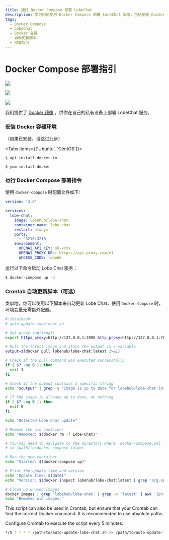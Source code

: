 ```yaml
---
title: 通过 Docker Compose 部署 LobeChat
description: 学习如何使用 Docker Compose 部署 LobeChat 服务，包括安装 Docker 容器环境和自动更新脚本设置。
tags:
  - Docker Compose
  - LobeChat
  - Docker 容器
  - 自动更新脚本
  - 部署指引
---
```


# Docker Compose 部署指引

<div style={{display:"flex", gap: 4}}>

[![](https://img.shields.io/docker/v/lobehub/lobe-chat?color=369eff&label=docker&labelColor=black&logo=docker&logoColor=white&style=flat-square)](https://hub.docker.com/r/lobehub/lobe-chat)

[![](https://img.shields.io/docker/image-size/lobehub/lobe-chat?color=369eff&labelColor=black&style=flat-square)](https://img.shields.io/docker/image-size/lobehub/lobe-chat?color=369eff&labelColor=black&style=flat-square)

[![](https://img.shields.io/docker/pulls/lobehub/lobe-chat?color=45cc11&labelColor=black&style=flat-square)](https://img.shields.io/docker/pulls/lobehub/lobe-chat?color=45cc11&labelColor=black&style=flat-square)

</div>

我们提供了 [Docker 镜像](https://hub.docker.com/r/lobehub/lobe-chat) ，供你在自己的私有设备上部署 LobeChat 服务。

<Steps>

### 安装 Docker 容器环境

（如果已安装，请跳过此步）

<Tabs items={['Ubuntu', 'CentOS']}>

<Tab>

```fish
$ apt install docker.io
```

</Tab>

<Tab>

```fish
$ yum install docker
```

</Tab>

</Tabs>

### 运行 Docker Compose 部署指令

使用 `docker-compose` 时配置文件如下:

```yml
version: '3.8'

services:
  lobe-chat:
    image: lobehub/lobe-chat
    container_name: lobe-chat
    restart: always
    ports:
      - '3210:3210'
    environment:
      OPENAI_API_KEY: sk-xxxx
      OPENAI_PROXY_URL: https://api-proxy.com/v1
      ACCESS_CODE: lobe66
```

运行以下命令启动 Lobe Chat 服务：

```bash
$ docker-compose up -d
```

### Crontab 自动更新脚本（可选）

类似地，你可以使用以下脚本来自动更新 Lobe Chat，使用 `Docker Compose` 时，环境变量无需额外配置。

```bash
#!/bin/bash
# auto-update-lobe-chat.sh

# Set proxy (optional)
export https_proxy=http://127.0.0.1:7890 http_proxy=http://127.0.0.1:7890 all_proxy=socks5://127.0.0.1:7890

# Pull the latest image and store the output in a variable
output=$(docker pull lobehub/lobe-chat:latest 2>&1)

# Check if the pull command was executed successfully
if [ $? -ne 0 ]; then
  exit 1
fi

# Check if the output contains a specific string
echo "$output" | grep -q "Image is up to date for lobehub/lobe-chat:latest"

# If the image is already up to date, do nothing
if [ $? -eq 0 ]; then
  exit 0
fi

echo "Detected Lobe-Chat update"

# Remove the old container
echo "Removed: $(docker rm -f Lobe-Chat)"

# You may need to navigate to the directory where `docker-compose.yml` is located first
# cd /path/to/docker-compose-folder

# Run the new container
echo "Started: $(docker-compose up)"

# Print the update time and version
echo "Update time: $(date)"
echo "Version: $(docker inspect lobehub/lobe-chat:latest | grep 'org.opencontainers.image.version' | awk -F'"' '{print $4}')"

# Clean up unused images
docker images | grep 'lobehub/lobe-chat' | grep -v 'latest' | awk '{print $3}' | xargs -r docker rmi > /dev/null 2>&1
echo "Removed old images."
```

This script can also be used in Crontab, but ensure that your Crontab can find the correct Docker command. It is recommended to use absolute paths.

Configure Crontab to execute the script every 5 minutes:

```bash
*/5 * * * * /path/to/auto-update-lobe-chat.sh >> /path/to/auto-update-lobe-chat.log 2>&1
```

</Steps>
